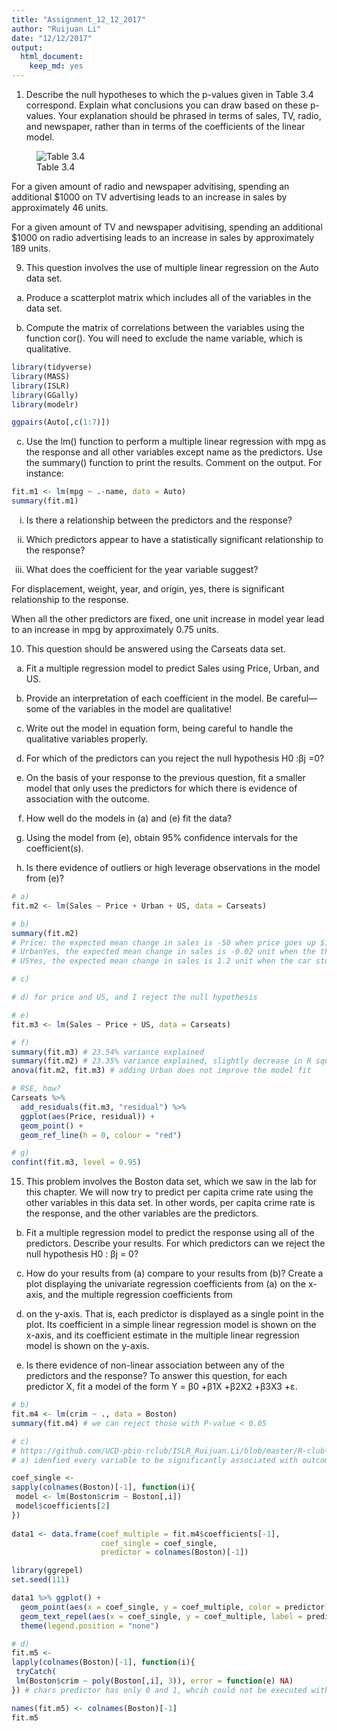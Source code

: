 ```yaml
---
title: "Assignment_12_12_2017"
author: "Ruijuan Li"
date: "12/12/2017"
output: 
  html_document: 
    keep_md: yes
---
```


1. Describe the null hypotheses to which the p-values given in Table 3.4 correspond. Explain what conclusions you can draw based on these p-values. Your explanation should be phrased in terms of sales, TV, radio, and newspaper, rather than in terms of the coefficients of the linear model.

![Table 3.4](https://github.com/UCD-pbio-rclub/ISLR_Ruijuan.Li/blob/master/R-club-Dec-13/f1.png) 

For a given amount of radio and newspaper advitising, spending an additional $1000 on TV advertising leads to an increase in sales by approximately 46 units. 

For a given amount of TV and newspaper advitising, spending an additional $1000 on radio advertising leads to an increase in sales by approximately 189 units. 

9. This question involves the use of multiple linear regression on the Auto data set.

(a) Produce a scatterplot matrix which includes all of the variables in the data set.

(b) Compute the matrix of correlations between the variables using the function cor(). You will need to exclude the name variable, which is qualitative.

```r
library(tidyverse)
library(MASS)
library(ISLR)
library(GGally)
library(modelr)

ggpairs(Auto[,c(1:7)])  
```

(c) Use the lm() function to perform a multiple linear regression with mpg as the response and all other variables except name as the predictors. Use the summary() function to print the results. Comment on the output. For instance: 

```r
fit.m1 <- lm(mpg ~ .-name, data = Auto)
summary(fit.m1) 
```

i. Is there a relationship between the predictors and the response?

ii. Which predictors appear to have a statistically significant relationship to the response?

iii. What does the coefficient for the year variable suggest?

For displacement, weight, year, and origin, yes, there is significant relationship to the response. 

When all the other predictors are fixed, one unit increase in model year lead to an increase in mpg by approximately 0.75 units. 

10. This question should be answered using the Carseats data set.

(a) Fit a multiple regression model to predict Sales using Price,
Urban, and US.

(b) Provide an interpretation of each coefficient in the model. Be
careful—some of the variables in the model are qualitative!

(c) Write out the model in equation form, being careful to handle the qualitative variables properly.

(d) For which of the predictors can you reject the null hypothesis H0 :βj =0?

(e) On the basis of your response to the previous question, fit a smaller model that only uses the predictors for which there is evidence of association with the outcome.

(f) How well do the models in (a) and (e) fit the data?

(g) Using the model from (e), obtain 95% confidence intervals for the coefficient(s).

(h) Is there evidence of outliers or high leverage observations in the model from (e)?

```r
# a) 
fit.m2 <- lm(Sales ~ Price + Urban + US, data = Carseats)

# b) 
summary(fit.m2)
# Price: the expected mean change in sales is -50 when price goes up $1000, when urban status and US status are held constant, and this relationship is statistically significant.   
# UrbanYes, the expected mean change in sales is -0.02 unit when the the car store is located in an urban area, when price and USyes status are fixed, however this relationship is not statistically significant. 
# USYes, the expected mean change in sales is 1.2 unit when the car store is located in the US, with a fixed price and Urbanstatus, and this relationship is statistically significant. 

# c) 

# d) for price and US, and I reject the null hypothesis 

# e) 
fit.m3 <- lm(Sales ~ Price + US, data = Carseats)

# f) 
summary(fit.m3) # 23.54% variance explained 
summary(fit.m2) # 23.35% variance explained, slightly decrease in R squared 
anova(fit.m2, fit.m3) # adding Urban does not improve the model fit

# RSE, how? 
Carseats %>% 
  add_residuals(fit.m3, "residual") %>% 
  ggplot(aes(Price, residual)) + 
  geom_point() + 
  geom_ref_line(h = 0, colour = "red")

# g) 
confint(fit.m3, level = 0.95)
```

15. This problem involves the Boston data set, which we saw in the lab for this chapter. We will now try to predict per capita crime rate using the other variables in this data set. In other words, per capita crime rate is the response, and the other variables are the predictors.

(b) Fit a multiple regression model to predict the response using all of the predictors. Describe your results. For which predictors can we reject the null hypothesis H0 : βj = 0?

(c) How do your results from (a) compare to your results from (b)? Create a plot displaying the univariate regression coefficients from (a) on the x-axis, and the multiple regression coefficients from 
(b) on the y-axis. That is, each predictor is displayed as a single point in the plot. Its coefficient in a simple linear regression model is shown on the x-axis, and its coefficient estimate in the multiple linear regression model is shown on the y-axis.

(d) Is there evidence of non-linear association between any of the predictors and the response? To answer this question, for each predictor X, fit a model of the form
Y = β0 +β1X +β2X2 +β3X3 +ε. 

```r
# b) 
fit.m4 <- lm(crim ~ ., data = Boston)
summary(fit.m4) # we can reject those with P-value < 0.05 

# c) 
# https://github.com/UCD-pbio-rclub/ISLR_Ruijuan.Li/blob/master/R-club-Dec-06/Assignment_12_06_2017.md 
# a) idenfied every variable to be significantly associated with outcome except for chars, however, here in b), only a few were identified significantly associated with the outcome 

coef_single <- 
sapply(colnames(Boston)[-1], function(i){  
 model <- lm(Boston$crim ~ Boston[,i])  
 model$coefficients[2]
}) 
 
data1 <- data.frame(coef_multiple = fit.m4$coefficients[-1],
                    coef_single = coef_single, 
                    predictor = colnames(Boston)[-1])

library(ggrepel)
set.seed(111)

data1 %>% ggplot() + 
  geom_point(aes(x = coef_single, y = coef_multiple, color = predictor)) + 
  geom_text_repel(aes(x = coef_single, y = coef_multiple, label = predictor, color = predictor)) + 
  theme(legend.position = "none") 

# d) 
fit.m5 <- 
lapply(colnames(Boston)[-1], function(i){  
 tryCatch(
 lm(Boston$crim ~ poly(Boston[,i], 3)), error = function(e) NA)
}) # chars predictor has only 0 and 1, whcih could not be executed with poly function on 

names(fit.m5) <- colnames(Boston)[-1]
fit.m5
```

